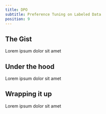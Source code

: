 ```yaml
---
title: DPO
subtitle: Preference Tuning on Labeled Data
position: 9
---
```


## The Gist

Lorem ipsum dolor sit amet

## Under the hood

Lorem ipsum dolor sit amet

## Wrapping it up

Lorem ipsum dolor sit amet
